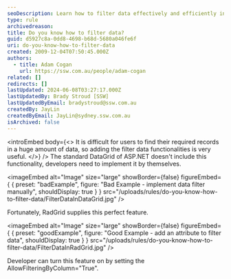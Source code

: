 ```yaml
---
seoDescription: Learn how to filter data effectively and efficiently in DataGrid using ASP.NET and RadGrid features.
type: rule
archivedreason:
title: Do you know how to filter data?
guid: d5927c8a-0dd8-4698-b68d-5680a046fe6f
uri: do-you-know-how-to-filter-data
created: 2009-12-04T07:50:45.000Z
authors:
  - title: Adam Cogan
    url: https://ssw.com.au/people/adam-cogan
related: []
redirects: []
lastUpdated: 2024-06-08T03:27:17.000Z
lastUpdatedBy: Brady Stroud [SSW]
lastUpdatedByEmail: bradystroud@ssw.com.au
createdBy: JayLin
createdByEmail: JayLin@sydney.ssw.com.au
isArchived: false
---
```


<introEmbed
  body={<>
It is difficult for users to find their required records in a huge amount of data, so adding the filter data functionalities is very useful.
  </>}
/>
The standard DataGrid of ASP.NET doesn't include this functionality, developers need to implement it by themselves.

<imageEmbed
  alt="Image"
  size="large"
  showBorder={false}
  figureEmbed={ {
    preset: "badExample",
    figure: "Bad Example - implement data filter manually",
    shouldDisplay: true
  } }
  src="/uploads/rules/do-you-know-how-to-filter-data/FilterDataInDataGrid.jpg"
/>

Fortunately, RadGrid supplies this perfect feature.

<imageEmbed
  alt="Image"
  size="large"
  showBorder={false}
  figureEmbed={ {
    preset: "goodExample",
    figure: "Good Example - add an attribute to filter data",
    shouldDisplay: true
  } }
  src="/uploads/rules/do-you-know-how-to-filter-data/FilterDataInRadGrid.jpg"
/>

Developer can turn this feature on by setting the AllowFilteringByColumn="True".
